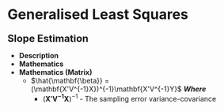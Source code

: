 # Generalised Least Squares 

<p style = "margin-bottom: 0px; font-size: 20px; ">**Slope Estimation**</p>

- **Description**
- **Mathematics**
- **Mathematics (Matrix)**
  - $\hat{\mathbf{\beta}} = (\mathbf{X'V^{-1}X})^{-1}\mathbf{X'V^{-1}Y}$
    ***Where***
      - $(\mathbf{X'V^{-1}X})^{-1}$ - The sampling error variance-covariance 
      
      
      
      
      

      
